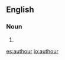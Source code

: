 ==English==

===Noun===
{{en-noun}}

# {{alternative, British English spelling of|author; }}

[[es:authour]]
[[io:authour]]